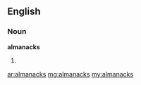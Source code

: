 ==English==

===Noun===
'''almanacks'''

#{{plural of|almanack}}

[[ar:almanacks]]
[[mg:almanacks]]
[[my:almanacks]]